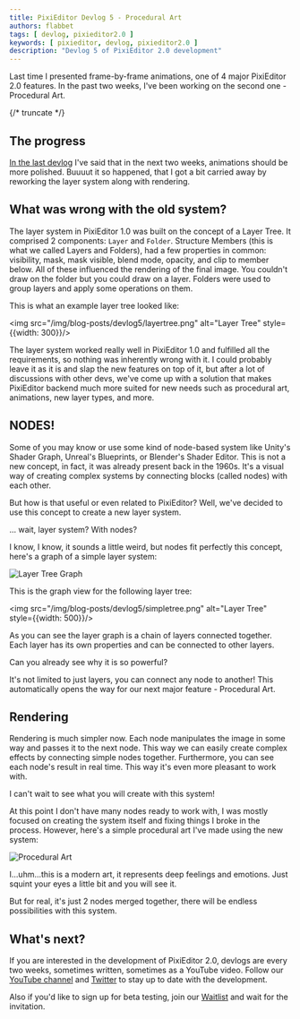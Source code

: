```yaml
---
title: PixiEditor Devlog 5 - Procedural Art
authors: flabbet
tags: [ devlog, pixieditor2.0 ]
keywords: [ pixieditor, devlog, pixieditor2.0 ]
description: "Devlog 5 of PixiEditor 2.0 development"
---
```


Last time I presented frame-by-frame animations, one of 4 major PixiEditor 2.0 features. In the past two weeks, I've been working on the second one - Procedural Art.

{/* truncate */}

## The progress

[In the last devlog](https://youtu.be/XVxOF2b2heU?si=Y8_3uhahCMnGjXZD) I've said that in the next two weeks, animations should be more polished. Buuuut it so happened, that I 
got a bit carried away by reworking the layer system along with rendering.

## What was wrong with the old system?

The layer system in PixiEditor 1.0 was built on the concept of a Layer Tree. It comprised 2 components: `Layer` and `Folder`. Structure Members (this is what we called Layers and Folders),
had a few properties in common: visibility, mask, mask visible, blend mode, opacity, and clip to member below. All of these influenced the rendering of the final image. You couldn't draw on 
the folder but you could draw on a layer. Folders were used to group layers and apply some operations on them.

This is what an example layer tree looked like:

<img src="/img/blog-posts/devlog5/layertree.png" alt="Layer Tree" style={{width: 300}}/>

The layer system worked really well in PixiEditor 1.0 and fulfilled all the requirements, so nothing was inherently wrong with it. I could probably 
leave it as it is and slap the new features on top of it, but after a lot of discussions with other devs, we've come up with a solution that makes
PixiEditor backend much more suited for new needs such as procedural art, animations, new layer types, and more.   

## NODES!

Some of you may know or use some kind of node-based system like Unity's Shader Graph, Unreal's Blueprints, or Blender's Shader Editor. 
This is not a new concept, in fact, it was already present back in the 1960s. It's a visual way of creating complex systems by connecting blocks (called nodes) with each other.

But how is that useful or even related to PixiEditor? Well, we've decided to use this concept to create a new layer system.

... wait, layer system? With nodes?

I know, I know, it sounds a little weird, but nodes fit perfectly this concept, here's a graph of a simple layer system:

<img src="/img/blog-posts/devlog5/nodeview.png" alt="Layer Tree Graph" />

This is the graph view for the following layer tree:

<img src="/img/blog-posts/devlog5/simpletree.png" alt="Layer Tree" style={{width: 500}}/>

As you can see the layer graph is a chain of layers connected together. Each layer has its own properties and can be connected to other layers.

Can you already see why it is so powerful?

It's not limited to just layers, you can connect any node to another! This automatically opens the way for our next major feature - Procedural Art.

## Rendering

Rendering is much simpler now. Each node manipulates the image in some way and passes it to the next node. This way we can easily create complex effects by connecting simple nodes together.
Furthermore, you can see each node's result in real time. This way it's even more pleasant to work with.

I can't wait to see what you will create with this system!

At this point I don't have many nodes ready to work with, I was mostly focused on creating the system itself and fixing things I broke in the process.
However, here's a simple procedural art I've made using the new system:

<img src="/img/blog-posts/devlog5/watisdis.png" alt="Procedural Art" />

I...uhm...this is a modern art, it represents deep feelings and emotions. Just squint your eyes a little bit and you will see it.

But for real, it's just 2 nodes merged together, there will be endless possibilities with this system.

## What's next?

If you are interested in the development of PixiEditor 2.0, devlogs are every two weeks, sometimes written, sometimes as a YouTube video. Follow our
[YouTube channel](https://www.youtube.com/@PixiEditor) and [Twitter](https://twitter.com/PixiEditor) to stay up to date with the development.

Also if you'd like to sign up for beta testing, join our [Waitlist](https://pixieditor.net/v2) and wait for the invitation.